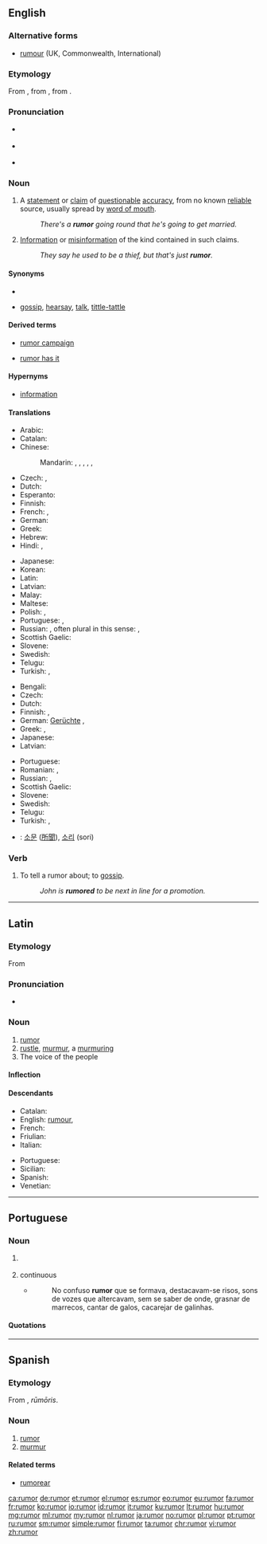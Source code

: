 ==English==

===Alternative forms===
* [[rumour]] (UK, Commonwealth, International)

===Etymology===
From {{etyl|enm|en}} {{m|enm|rumour}}, from {{etyl|fro|en}} {{m|fro|rumeur}}, from {{etyl|la|en}} {{m|la|rūmor||common talk}}.

===Pronunciation===
* {{a|UK}} {{IPA|/ˈɹuːmə(ɹ)/|lang=en}}
* {{a|US}} {{IPA|/ˈɹumɚ/|lang=en}}
* {{rhymes|uːmə(r)|lang=en}}

===Noun===
{{en-noun|~|rumors}}

# {{label|en|US|countable}} A [[statement]] or [[claim]] of [[questionable]] [[accuracy]], from no known [[reliable]] source, usually spread by [[word of mouth]].
#: ''There's a '''rumor''' going round that he's going to get married.''
# {{label|en|US|uncountable}} [[information|Information]] or [[misinformation]] of the kind contained in such claims.
#: ''They say he used to be a thief, but that's just '''rumor'''.''

====Synonyms====
* {{sense|piece of information}}
* {{sense|information}} [[gossip]], [[hearsay]], [[talk]], [[tittle-tattle]]

====Derived terms====
{{rel-top|Terms derived from ''rumor'' (noun)}}
* [[rumor campaign]]
{{rel-mid}}
* [[rumor has it]]
{{rel-bottom}}

====Hypernyms====
* [[information]]

====Translations====
{{trans-top|statement or claim from no known reliable source}}
* Arabic: {{t|ar|إِشَاعَة}}
* Catalan: {{t+|ca|rumor|m}}
* Chinese:
*: Mandarin: {{t|cmn|謠言|sc=Hani}}, {{t+|cmn|谣言|tr=yáoyán|sc=Hani}}, {{t|cmn|傳聞|sc=Hani}}, {{t+|cmn|传闻|tr=chuánwén|sc=Hani}}, {{t+|cmn|傳言|sc=Hani}}, {{t|cmn|传言|tr=chuányán|sc=Hani}}
* Czech: {{t|cs|zvěst|f}}, {{t|cs|drby}}
* Dutch: {{t+|nl|gerucht|n}}
* Esperanto: {{t|eo|onidiro}}
* Finnish: {{t+|fi|huhu}}
* French: {{t+|fr|rumeur|f}}, {{t+|fr|bruit|m}}
* German: {{t+|de|Gerücht|n}}
* Greek: {{t+|el|φήμη|f}}
* Hebrew: {{t+|he|שְׁמוּעָה|f|tr=shmu'á}}
* Hindi: {{t|hi|अफवाह|tr=aphavāh|sc=Deva}}, {{t|hi|गप्प|tr=gapp|sc=Deva}}
{{trans-mid}}
* Japanese: {{t+|ja|噂|tr=[[うわさ]], uwasa}}
* Korean: {{t+|ko|소문|sc=Kore}}
* Latin: {{t+|la|auditus}}
* Latvian: {{t|lv|bauma|f}}
* Malay: {{t|ms|khabar angin}}
* Maltese: {{t|mt|xniegħa|f}}
* Polish: {{t+|pl|pogłoska|f}}, {{t+|pl|plotka|f}}
* Portuguese: {{t+|pt|rumor|m}}, {{t+|pt|boato|m}}
* Russian: {{t+|ru|слух|m}}, often plural in this sense: {{t+|ru|слух|alt=слу́хи|m-p}}, {{t+|ru|молва́|f}}
* Scottish Gaelic: {{t|gd|fathann|m}}
* Slovene: {{t|sl|govorica|f}}
* Swedish: {{t+|sv|rykte|n}}
* Telugu: {{t+|te|పుకారు|tr=pukaaru}}
* Turkish: {{t+|tr|söylenti}}, {{t+|tr|rivayet}}
{{trans-bottom}}

{{trans-top|uncountable: information}}
* Bengali: {{t|bn|গুজব}}
* Czech: {{t|cs|drby}}
* Dutch: {{t+|nl|geruchten|p}}
* Finnish: {{t+|fi|huhu}}, {{t+|fi|kuulopuhe}}
* German: [[Gerücht]]e {{g|n-p}}, {{t+|de|Gerede|n}}
* Greek: {{t+|el|φήμες|f|p}}, {{t+|el|διαδόσεις|f|p}}
* Japanese: {{t+|ja|噂|tr=[[うわさ]], uwasa}}
* Latvian: {{t|lv|baumas|f-p}}
{{trans-mid}}
* Portuguese: {{t+|pt|rumor|m}}
* Romanian: {{t+|ro|zvon|n}}, {{t|ro|zvonuri|n-p}}
* Russian: {{t+|ru|слу́хи|m-p}}, {{t+|ru|молва́|f}}
* Scottish Gaelic: {{t|gd|fathann|m}}
* Slovene: {{t|sl|govorica|f}}
* Swedish: {{t+|sv|rykte|n}}
* Telugu: {{t+|te|పుకారు|tr=pukaaru}}
* Turkish: {{t+|tr|söylenti}}, {{t+|tr|rivayet}}
{{trans-bottom}}
{{checktrans-top}}
* {{ttbc|ko}}: [[소문]] ([[所聞]]), [[소리]] (sori)
{{trans-bottom}}

===Verb===
{{en-verb}}

# {{label|en|transitive|usually|used in the [[passive voice]]}} To tell a rumor about; to [[gossip]].
#: ''John is '''rumored''' to be next in line for a promotion.''

----

==Latin==

===Etymology===
From {{etyl|ine-pro|la}} {{m|ine-pro|*rAwə-||to shout, to roar}}

===Pronunciation===
* {{la-pronunc|rūmor}}

===Noun===
{{la-noun|rūmor||rūmōris|m|third}}

# [[#English|rumor]]
# [[rustle]], [[murmur]], a [[murmuring]]
# The voice of the people

====Inflection====
{{la-decl-3rd|rūmor|rūmōr}}

====Descendants====
{{top2}}
* Catalan: {{l|ca|rumor}}
* English: [[rumour]], {{l|en|rumor}}
* French: {{l|fr|rumeur}}
* Friulian: {{l|fur|romôr}}
* Italian: {{l|it|rumore}}
{{mid2}}
* Portuguese: {{l|pt|rumor}}
* Sicilian: {{l|scn|rumuri}}
* Spanish: {{l|es|rumor}}
* Venetian: {{l|vec|rumor}}
{{bottom}}

----

==Portuguese==

===Noun===
{{pt-noun|m}}

# {{l|en|rumour}} {{gloss|statement or claim from no known reliable source}}
# continuous {{l|en|noise}}
#* {{RQ:O Cortiço}}
#*: No confuso '''rumor''' que se formava, destacavam-se risos, sons de vozes que altercavam, sem se saber de onde, grasnar de marrecos, cantar de galos, cacarejar de galinhas.

====Quotations====
{{seeCites}}

----

==Spanish==

===Etymology===
From {{etyl|la|es}} {{m|la|rūmor}}, ''rūmōris''.

===Noun===
{{es-noun|m|es}}

# [[#English|rumor]]
# [[murmur]]

====Related terms====
* [[rumorear]]

[[ca:rumor]]
[[de:rumor]]
[[et:rumor]]
[[el:rumor]]
[[es:rumor]]
[[eo:rumor]]
[[eu:rumor]]
[[fa:rumor]]
[[fr:rumor]]
[[ko:rumor]]
[[io:rumor]]
[[id:rumor]]
[[it:rumor]]
[[ku:rumor]]
[[lt:rumor]]
[[hu:rumor]]
[[mg:rumor]]
[[ml:rumor]]
[[my:rumor]]
[[nl:rumor]]
[[ja:rumor]]
[[no:rumor]]
[[pl:rumor]]
[[pt:rumor]]
[[ru:rumor]]
[[sm:rumor]]
[[simple:rumor]]
[[fi:rumor]]
[[ta:rumor]]
[[chr:rumor]]
[[vi:rumor]]
[[zh:rumor]]